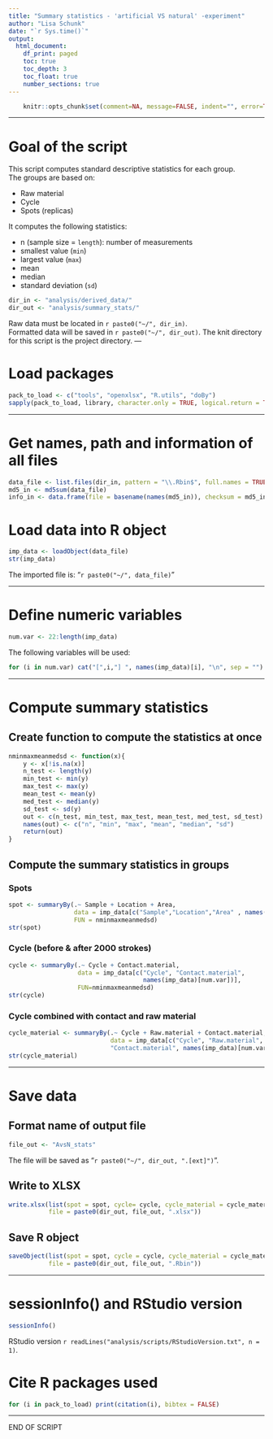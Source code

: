 ```yaml
---
title: "Summary statistics - 'artificial VS natural' -experiment"
author: "Lisa Schunk"
date: "`r Sys.time()`"
output:
  html_document:
    df_print: paged
    toc: true
    toc_depth: 3
    toc_float: true
    number_sections: true
---
```




```r
	knitr::opts_chunk$set(comment=NA, message=FALSE, indent="", error=TRUE)

```

---


# Goal of the script
This script computes standard descriptive statistics for each group.  
The groups are based on:

* Raw material 
* Cycle
* Spots (replicas) 


It computes the following statistics:  

* n (sample size = `length`): number of measurements  
* smallest value (`min`)  
* largest value (`max`)
* mean  
* median  
* standard deviation (`sd`)

```r
dir_in <- "analysis/derived_data/"
dir_out <- "analysis/summary_stats/"

```

Raw data must be located in `r paste0("~/", dir_in)`.  
Formatted data will be saved in `r paste0("~/", dir_out)`.
The knit directory for this script is the project directory.
---

# Load packages
```r
pack_to_load <- c("tools", "openxlsx", "R.utils", "doBy")
sapply(pack_to_load, library, character.only = TRUE, logical.return = TRUE)

```


---

# Get names, path and information of all files 
```r
data_file <- list.files(dir_in, pattern = "\\.Rbin$", full.names = TRUE)
md5_in <- md5sum(data_file)
info_in <- data.frame(file = basename(names(md5_in)), checksum = md5_in, row.names = NULL)

```


# Load data into R object
```r
imp_data <- loadObject(data_file)
str(imp_data)

```

The imported file is: "`r paste0("~/", data_file)`"  


---


# Define numeric variables
```r
num.var <- 22:length(imp_data)

```

The following variables will be used: 

```r
for (i in num.var) cat("[",i,"] ", names(imp_data)[i], "\n", sep = "")

```

---


# Compute summary statistics
## Create function to compute the statistics at once
```r
nminmaxmeanmedsd <- function(x){
	y <- x[!is.na(x)]
	n_test <- length(y)
	min_test <- min(y)
	max_test <- max(y)
	mean_test <- mean(y)
 	med_test <- median(y)
 	sd_test <- sd(y)
 	out <- c(n_test, min_test, max_test, mean_test, med_test, sd_test)
 	names(out) <- c("n", "min", "max", "mean", "median", "sd")
 	return(out)
}

```


##  Compute the summary statistics in groups
### Spots
```r
spot <- summaryBy(.~ Sample + Location + Area, 
                  data = imp_data[c("Sample","Location","Area" , names(imp_data)[num.var])], 
                  FUN = nminmaxmeanmedsd)
str(spot)

```


### Cycle (before & after 2000 strokes)
```r
cycle <- summaryBy(.~ Cycle + Contact.material, 
                   data = imp_data[c("Cycle", "Contact.material",
                                     names(imp_data)[num.var])], 
                   FUN=nminmaxmeanmedsd)
str(cycle)

```


### Cycle combined with contact and raw material
```r
cycle_material <- summaryBy(.~ Cycle + Raw.material + Contact.material, 
                            data = imp_data[c("Cycle", "Raw.material", 
                            "Contact.material", names(imp_data)[num.var])], FUN=nminmaxmeanmedsd)
str(cycle_material) 

```

---

# Save data
## Format name of output file
```r
file_out <- "AvsN_stats"

```
The file will be saved as "`r paste0("~/", dir_out, ".[ext]")`".


## Write to XLSX
```r
write.xlsx(list(spot = spot, cycle= cycle, cycle_material = cycle_material), 
           file = paste0(dir_out, file_out, ".xlsx"))

```


## Save R object
```r
saveObject(list(spot = spot, cycle = cycle, cycle_material = cycle_material), 
           file = paste0(dir_out, file_out, ".Rbin"))

```

---

# sessionInfo() and RStudio version

```r
sessionInfo()

```

RStudio version `r readLines("analysis/scripts/RStudioVersion.txt", n = 1)`.


# Cite R packages used
```r
for (i in pack_to_load) print(citation(i), bibtex = FALSE)

```


---

END OF SCRIPT
